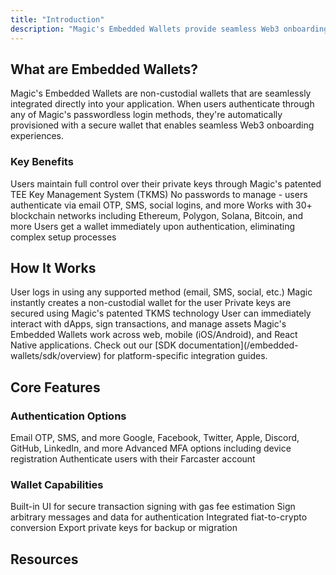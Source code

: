 ```yaml
---
title: "Introduction"
description: "Magic's Embedded Wallets provide seamless Web3 onboarding with non-custodial security, passwordless authentication, and multi-chain support."
---
```


## What are Embedded Wallets?

Magic's Embedded Wallets are non-custodial wallets that are seamlessly integrated directly into your application. When users authenticate through any of Magic's passwordless login methods, they're automatically provisioned with a secure wallet that enables seamless Web3 onboarding experiences.

### Key Benefits

<CardGroup cols={2}>
<Card title="Non-custodial Security" icon="shield-halved">
Users maintain full control over their private keys through Magic's patented TEE Key Management System (TKMS)
</Card>

<Card title="Passwordless Authentication" icon="key">
No passwords to manage - users authenticate via email OTP, SMS, social logins, and more
</Card>

<Card title="Multi-chain Support" icon="link">
Works with 30+ blockchain networks including Ethereum, Polygon, Solana, Bitcoin, and more
</Card>

<Card title="Instant Onboarding" icon="rocket">
Users get a wallet immediately upon authentication, eliminating complex setup processes
</Card>
</CardGroup>

## How It Works

<Steps>
<Step title="User Authentication" icon="user-check">
User logs in using any supported method (email, SMS, social, etc.)
</Step>

<Step title="Automatic Wallet Creation" icon="wallet">
Magic instantly creates a non-custodial wallet for the user
</Step>

<Step title="Key Management" icon="shield-halved">
Private keys are secured using Magic's patented TKMS technology
</Step>

<Step title="Web3 Ready" icon="rocket">
User can immediately interact with dApps, sign transactions, and manage assets
</Step>
</Steps>

<Tip>
Magic's Embedded Wallets work across web, mobile (iOS/Android), and React Native applications. Check out our [SDK documentation](/embedded-wallets/sdk/overview) for platform-specific integration guides.
</Tip>

## Core Features

### Authentication Options

<CardGroup cols={2}>
<Card title="Passwordless Login" icon="envelope">
Email OTP, SMS, and more
</Card>

<Card title="Social Logins" icon="users">
Google, Facebook, Twitter, Apple, Discord, GitHub, LinkedIn, and more
</Card>

<Card title="Multi-Factor Authentication" icon="shield-check">
Advanced MFA options including device registration
</Card>

<Card title="Farcaster Login" icon="tower-observation" href="/embedded-wallets/authentication/login/farcaster">
Authenticate users with their Farcaster account
</Card>
</CardGroup>

### Wallet Capabilities

<CardGroup cols={2}>
<Card title="Transaction Signing" icon="rotate">
Built-in UI for secure transaction signing with gas fee estimation
</Card>

<Card title="Personal Signatures" icon="circle-user">
Sign arbitrary messages and data for authentication
</Card>

<Card title="Fiat On-Ramps" icon="money-bill-wave">
Integrated fiat-to-crypto conversion
</Card>

<Card title="Key Export" icon="up-right-from-square">
Export private keys for backup or migration
</Card>
</CardGroup>

## Resources

<CardGroup cols={2}>
<Card title="Read Magic Guides" icon="book-open" href="https://magic.link/guides" />
<Card title="Video Tutorials" icon="youtube" href="https://www.youtube.com/@Magiclabs/videos" />
</CardGroup>
